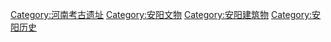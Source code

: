 [[Category:河南考古遗址|Category:河南考古遗址]]
[[Category:安阳文物|Category:安阳文物]]
[[Category:安阳建筑物|Category:安阳建筑物]]
[[Category:安阳历史|Category:安阳历史]]